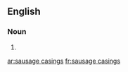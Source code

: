 ==English==

===Noun===
{{head|en|noun plural form}}

# {{plural of|sausage casing|lang=en}}

[[ar:sausage casings]]
[[fr:sausage casings]]